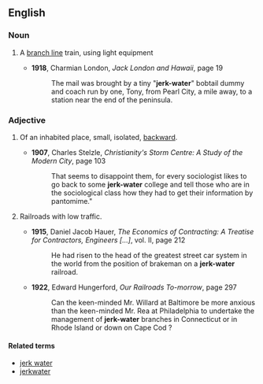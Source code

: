 ==English==
===Noun===
{{en-noun}}
# {{context|railroads|pejorative}} A [[branch line]] train, using light equipment
#* '''1918''', Charmian London, ''Jack London and Hawaii'', page 19
#*: The mail was brought by a tiny "'''jerk-water'''" bobtail dummy and coach run by one, Tony, from Pearl City, a mile away, to a station near the end of the peninsula.

===Adjective===
{{en-adj}}
# {{US|colloquial|pejorative}} Of an inhabited place, small, isolated, [[backward]].
#* '''1907''', Charles Stelzle, ''Christianity's Storm Centre: A Study of the Modern City'', page 103
#*: That seems to disappoint them, for every sociologist likes to go back to some '''jerk-water''' college and tell those who are in the sociological class how they had to get their information by pantomime."
# {{US|colloquial|pejorative|railroads}} Railroads with low traffic.
#* '''1915''', Daniel Jacob Hauer, ''The Economics of Contracting: A Treatise for Contractors, Engineers […]'', vol. II, page 212
#*: He had risen to the head of the greatest street car system in the world from the position of brakeman on a '''jerk-water''' railroad.
#* '''1922''', Edward Hungerford, ''Our Railroads To-morrow'', page 297
#*: Can the keen-minded Mr. Willard at Baltimore be more anxious than the keen-minded Mr. Rea at Philadelphia to undertake the management of '''jerk-water''' branches in Connecticut or in Rhode Island or down on Cape Cod ?


====Related terms====
*[[jerk water]]
*[[jerkwater]]
